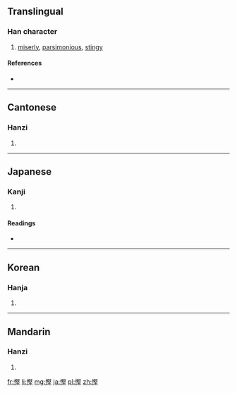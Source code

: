 {{also|悭}}
==Translingual==

===Han character===
{{Han char|rn=61|rad=心|as=11|sn=14|four=9701<sub>4</sub>|canj=心尸水土 (PSEG)}}

# [[miserly]], [[parsimonious]], [[stingy]]

====References====
* {{Han ref|kx=0400.080|dkj=11140|dj=0740.040|hdz=42345.050|uh=6173|ud=24947|bh=E1C7|bd=57799}}

----

==Cantonese==

===Hanzi===
{{yue-hanzi|jyut=|y=han1|sim=悭}}

# {{defn|lang=yue|sort=心11}}

----

==Japanese==

===Kanji===
{{ja-kanji|grade=|rs=心11}}

# {{defn|lang=ja|sort=心11}}

====Readings====
* {{ja-readings|on=[[かん]] (kan), [[けん]] (ken)|kun=[[おしむ]] (oshimu)}}

----

==Korean==

===Hanja===
{{ko-hanja|hangeul=간|eumhun=|rv=gan|mr=kan|y=kan}}

# {{defn|lang=ko|sort=心11}}

----

==Mandarin==

===Hanzi===
{{cmn-hanzi|sim=悭|pin=[[qiān]] ([[qian1]])|wg=ch'ien<sup>1</sup>}}

# {{defn|lang=cmn|sort=心11}}

[[fr:慳]]
[[li:慳]]
[[mg:慳]]
[[ja:慳]]
[[pl:慳]]
[[zh:慳]]